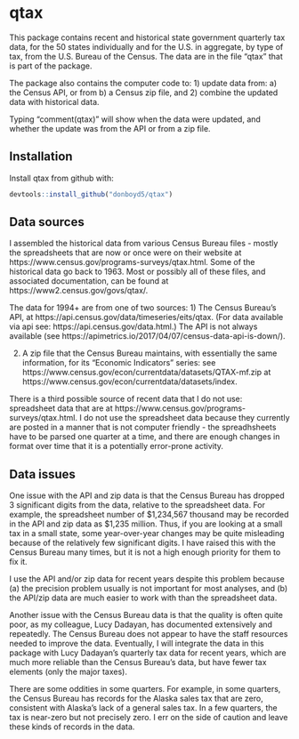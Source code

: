 # qtax

This package contains recent and historical state government quarterly tax data, for the 50 states individually and for the U.S. in aggregate, by type of tax, from the U.S. Bureau of the Census. The data are in the file "qtax" that is part of the package.

The package also contains the computer code to:
1) update data from:
a) the Census API, or from
b) a Census zip file, 
and
2) combine the updated data with historical data.

Typing "comment(qtax)" will show when the data were updated, and whether the update was from the API or from a zip file.

## Installation

Install qtax from github with:
  
```r
devtools::install_github("donboyd5/qtax")
```


## Data sources

I assembled the historical data from various Census Bureau files - mostly the spreadsheets that are now or once were on their website at https://www.census.gov/programs-surveys/qtax.html. Some of the historical data go back to 1963. Most or possibly all of these files, and associated documentation, can be found at https://www2.census.gov/govs/qtax/.

The data for 1994+ are from one of two sources:
1) The Census Bureau's API, at https://api.census.gov/data/timeseries/eits/qtax. (For data available via api see: https://api.census.gov/data.html.) The API is not always available (see https://apimetrics.io/2017/04/07/census-data-api-is-down/).

2) A zip file that the Census Bureau maintains, with essentially the same information, for its "Economic Indicators" series: see  https://www.census.gov/econ/currentdata/datasets/QTAX-mf.zip at https://www.census.gov/econ/currentdata/datasets/index.

There is a third possible source of recent data that I do not use: spreadsheet data that are at https://www.census.gov/programs-surveys/qtax.html. I do not use the spreadsheet data because they currently are posted in a manner that is not computer friendly - the spreadhsheets have to be parsed one quarter at a time, and there are enough changes in format over time that it is a potentially error-prone activity.

## Data issues

One issue with the API and zip data is that the Census Bureau has dropped 3 significant digits from the data, relative to the spreadsheet data. For example, the spreadsheet number of $1,234,567 thousand may be recorded in the API and zip data as $1,235 million. Thus, if you are looking at a small tax in a small state, some year-over-year changes may be quite misleading because of the relatively few significant digits. I have raised this with the Census Bureau many times, but it is not a high enough priority for them to fix it.

I use the API and/or zip data for recent years despite this problem because (a) the precision problem usually is not important for most analyses, and (b) the API/zip data are much easier to work with than the spreadsheet data.

Another issue with the Census Bureau data is that the quality is often quite poor, as my colleague, Lucy Dadayan, has documented extensively and repeatedly. The Census Bureau does not appear to have the staff resources needed to improve the data. Eventually, I will integrate the data in this package with Lucy Dadayan's quarterly tax data for recent years, which are much more reliable than the Census Bureau's data, but have fewer tax elements (only the major taxes).

There are some oddities in some quarters. For example, in some quarters, the Census Bureau has records for the Alaska sales tax that are zero, consistent with Alaska's lack of a general sales tax. In a few quarters, the tax is near-zero but not precisely zero. I err on the side of caution and leave these kinds of records in the data.


